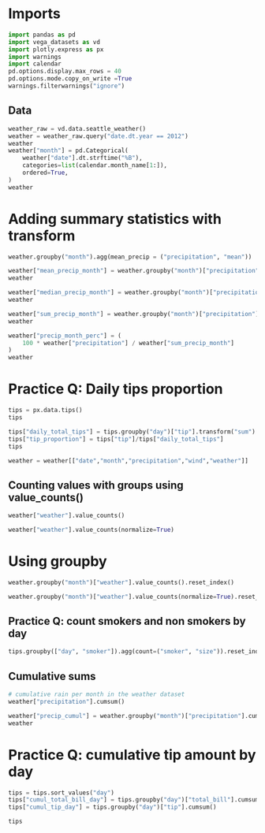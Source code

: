 # Imports


```python
import pandas as pd
import vega_datasets as vd
import plotly.express as px
import warnings
import calendar
pd.options.display.max_rows = 40
pd.options.mode.copy_on_write =True
warnings.filterwarnings("ignore")
```

## Data

```python
weather_raw = vd.data.seattle_weather()
weather = weather_raw.query("date.dt.year == 2012")
weather
weather["month"] = pd.Categorical(
    weather["date"].dt.strftime("%B"),
    categories=list(calendar.month_name[1:]),
    ordered=True,
)
weather
```

# Adding summary statistics with transform


```python
weather.groupby("month").agg(mean_precip = ("precipitation", "mean"))
```

```python
weather["mean_precip_month"] = weather.groupby("month")["precipitation"].transform("mean")
weather
```

```python
weather["median_precip_month"] = weather.groupby("month")["precipitation"].transform("median")
weather
```

```python
weather["sum_precip_month"] = weather.groupby("month")["precipitation"].transform("sum")
weather
```


```python
weather["precip_month_perc"] = (
    100 * weather["precipitation"] / weather["sum_precip_month"]
)
weather
```

# Practice Q: Daily tips proportion


```python
tips = px.data.tips()
tips
```

```python
tips["daily_total_tips"] = tips.groupby("day")["tip"].transform("sum")
tips["tip_proportion"] = tips["tip"]/tips["daily_total_tips"]
tips
```

```python
weather = weather[["date","month","precipitation","wind","weather"]]
```
## Counting values with groups using value_counts()

```python
weather["weather"].value_counts()
```

```python
weather["weather"].value_counts(normalize=True)
```
# Using groupby


```python
weather.groupby("month")["weather"].value_counts().reset_index()
```

```python
weather.groupby("month")["weather"].value_counts(normalize=True).reset_index()
```

## Practice Q: count smokers and non smokers by day
```python
tips.groupby(["day", "smoker"]).agg(count=("smoker", "size")).reset_index()
```

## Cumulative sums

```python
# cumulative rain per month in the weather dataset
weather["precipitation"].cumsum()
```

```python
weather["precip_cumul"] = weather.groupby("month")["precipitation"].cumsum() 
weather
```

# Practice Q: cumulative tip amount by day

```python
tips = tips.sort_values("day")
tips["cumul_total_bill_day"] = tips.groupby("day")["total_bill"].cumsum()
tips["cumul_tip_day"] = tips.groupby("day")["tip"].cumsum()

tips
```